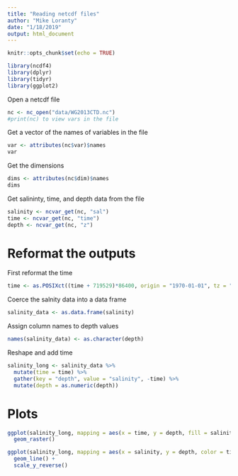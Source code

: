 ```yaml
---
title: "Reading netcdf files"
author: "Mike Loranty"
date: "1/18/2019"
output: html_document
---
```


```r
knitr::opts_chunk$set(echo = TRUE)
```

```r
library(ncdf4)
library(dplyr)
library(tidyr)
library(ggplot2)
```

Open a netcdf file
```r
nc <- nc_open("data/WG2013CTD.nc")
#print(nc) to view vars in the file
```


Get a vector of the names of variables in the file
```r
var <- attributes(nc$var)$names
var
```

Get the dimensions
```r
dims <- attributes(nc$dim)$names
dims
```


Get salininty, time, and depth data from the file
```r
salinity <- ncvar_get(nc, "sal")
time <- ncvar_get(nc, "time")
depth <- ncvar_get(nc, "z")
```

# Reformat the outputs

First reformat the time
```r
time <- as.POSIXct((time + 719529)*86400, origin = "1970-01-01", tz = "UTC")
```

Coerce the salnity data into a data frame
```r
salinity_data <- as.data.frame(salinity)
```

Assign column names to depth values
```r
names(salinity_data) <- as.character(depth)
```

Reshape and add time
```r
salinity_long <- salinity_data %>% 
  mutate(time = time) %>% 
  gather(key = "depth", value = "salinity", -time) %>% 
  mutate(depth = as.numeric(depth))
```


# Plots

```r
ggplot(salinity_long, mapping = aes(x = time, y = depth, fill = salinity)) +
  geom_raster()
```

```r
ggplot(salinity_long, mapping = aes(x = salinity, y = depth, color = time)) +
  geom_line() +
  scale_y_reverse()
```

